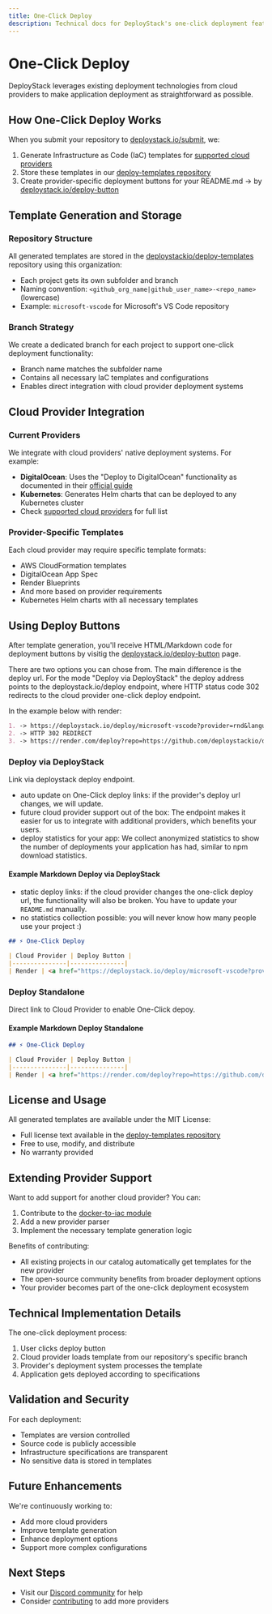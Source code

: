 ```yaml
---
title: One-Click Deploy
description: Technical docs for DeployStack's one-click deployment feature. Covers infrastructure template generation, cloud provider integration, and button configuration.
---
```


# One-Click Deploy

DeployStack leverages existing deployment technologies from cloud providers to make application deployment as straightforward as possible.

## How One-Click Deploy Works

When you submit your repository to [deploystack.io/submit](https://deploystack.io/submit), we:

1. Generate Infrastructure as Code (IaC) templates for [supported cloud providers](/docs/docker-to-iac/index)
2. Store these templates in our [deploy-templates repository](https://github.com/deploystackio/deploy-templates)
3. Create provider-specific deployment buttons for your README.md -> by [deploystack.io/deploy-button](https://deploystack.io/deploy-button)

## Template Generation and Storage

### Repository Structure

All generated templates are stored in the [deploystackio/deploy-templates](https://github.com/deploystackio/deploy-templates) repository using this organization:

- Each project gets its own subfolder and branch
- Naming convention: `<github_org_name|github_user_name>-<repo_name>` (lowercase)
- Example: `microsoft-vscode` for Microsoft's VS Code repository

### Branch Strategy

We create a dedicated branch for each project to support one-click deployment functionality:

- Branch name matches the subfolder name
- Contains all necessary IaC templates and configurations
- Enables direct integration with cloud provider deployment systems

## Cloud Provider Integration

### Current Providers

We integrate with cloud providers' native deployment systems. For example:

- **DigitalOcean**: Uses the "Deploy to DigitalOcean" functionality as documented in their [official guide](https://docs.digitalocean.com/products/app-platform/how-to/add-deploy-do-button/)
- **Kubernetes**: Generates Helm charts that can be deployed to any Kubernetes cluster
- Check [supported cloud providers](/docs/docker-to-iac/index) for full list

### Provider-Specific Templates

Each cloud provider may require specific template formats:

- AWS CloudFormation templates
- DigitalOcean App Spec
- Render Blueprints
- And more based on provider requirements
- Kubernetes Helm charts with all necessary templates

## Using Deploy Buttons

After template generation, you'll receive HTML/Markdown code for deployment buttons by visitig the [deploystack.io/deploy-button](https://deploystack.io/deploy-button) page.

There are two options you can chose from. The main difference is the deploy url. For the mode "Deploy via DeployStack" the deploy address points to the deploystack.io/deploy endpoint, where HTTP status code 302 redirects to the cloud provider one-click deploy endpoint.

In the example below with render:

```markdown
1. -> https://deploystack.io/deploy/microsoft-vscode?provider=rnd&language=rnd
2. -> HTTP 302 REDIRECT
3. -> https://render.com/deploy?repo=https://github.com/deploystackio/deploy-templates/tree/microsoft-vscode
```

### Deploy via DeployStack

Link via deploystack deploy endpoint.

- auto update on One-Click deploy links: if the provider's deploy url changes, we will update.
- future cloud provider support out of the box: The endpoint makes it easier for us to integrate with additional providers, which benefits your users.
- deploy statistics for your app: We collect anonymized statistics to show the number of deployments your application has had, similar to npm download statistics.

#### Example Markdown Deploy via DeployStack

- static deploy links: if the cloud provider changes the one-click deploy url, the functionality will also be broken. You have to update your `README.md` manually.
- no statistics collection possible: you will never know how many people use your project :)

```markdown title="README.md"
## ⚡ One-Click Deploy

| Cloud Provider | Deploy Button |
|---------------|---------------|
| Render | <a href="https://deploystack.io/deploy/microsoft-vscode?provider=rnd&language=rnd"><img src="https://github.com/htdio-stg/deploy-templates/blob/main/.assets/img/rnd.svg" height="38"></a> |
```

### Deploy Standalone

Direct link to Cloud Provider to enable One-Click depoy.

#### Example Markdown Deploy Standalone

```markdown title="README.md"
## ⚡ One-Click Deploy

| Cloud Provider | Deploy Button |
|---------------|---------------|
| Render | <a href="https://render.com/deploy?repo=https://github.com/deploystackio/deploy-templates/tree/microsoft-vscode"><img src="https://github.com/deploystackio/deploy-templates/blob/main/.assets/img/rnd.svg" height="38"></a> |
```

## License and Usage

All generated templates are available under the MIT License:

- Full license text available in the [deploy-templates repository](https://github.com/deploystackio/deploy-templates/blob/main/LICENSE)
- Free to use, modify, and distribute
- No warranty provided

## Extending Provider Support

Want to add support for another cloud provider? You can:

1. Contribute to the [docker-to-iac module](https://github.com/deploystackio/docker-to-iac)
2. Add a new provider parser
3. Implement the necessary template generation logic

Benefits of contributing:

- All existing projects in our catalog automatically get templates for the new provider
- The open-source community benefits from broader deployment options
- Your provider becomes part of the one-click deployment ecosystem

## Technical Implementation Details

The one-click deployment process:

1. User clicks deploy button
2. Cloud provider loads template from our repository's specific branch
3. Provider's deployment system processes the template
4. Application gets deployed according to specifications

## Validation and Security

For each deployment:

- Templates are version controlled
- Source code is publicly accessible
- Infrastructure specifications are transparent
- No sensitive data is stored in templates

## Future Enhancements

We're continuously working to:

- Add more cloud providers
- Improve template generation
- Enhance deployment options
- Support more complex configurations

## Next Steps

- Visit our [Discord community](https://discord.gg/UjFWwByB) for help
- Consider [contributing](https://github.com/deploystackio/docker-to-iac) to add more providers
